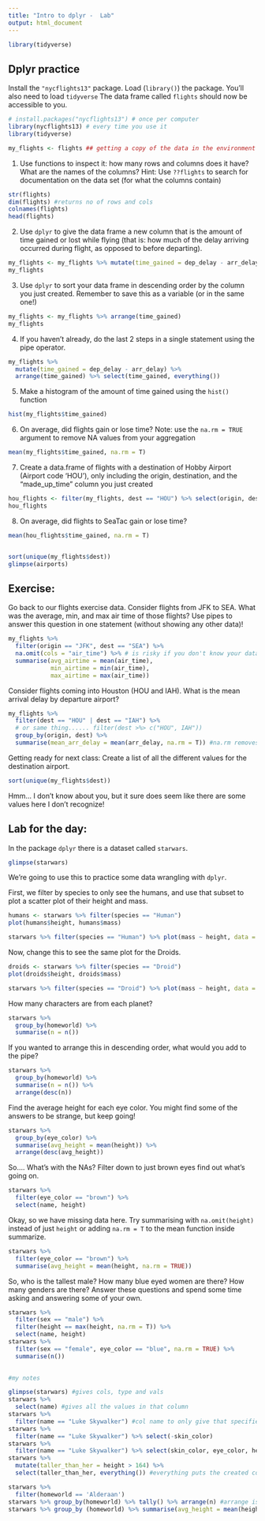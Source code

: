 ```yaml
---
title: "Intro to dplyr -  Lab"
output: html_document
---
```

```r
library(tidyverse)
```




## Dplyr practice

Install the `"nycflights13"` package. Load (`library()`) the package.
You'll also need to load `tidyverse` The data frame called `flights` should now be accessible to you.

```r
# install.packages("nycflights13") # once per computer 
library(nycflights13) # every time you use it
library(tidyverse)

my_flights <- flights ## getting a copy of the data in the environment
```


1. Use functions to inspect it: how many rows and columns does it have? What are the names of the columns? Hint: Use `??flights` to search for documentation on the data set (for what the columns contain)

```r
str(flights)
dim(flights) #returns no of rows and cols
colnames(flights)
head(flights)
```


2. Use `dplyr` to give the data frame a new column that is the amount of time gained or lost while flying (that is: how much of the delay arriving occurred during flight, as opposed to before departing).

```r
my_flights <- my_flights %>% mutate(time_gained = dep_delay - arr_delay)
my_flights
```



3. Use `dplyr` to sort your data frame in descending order by the column you just created. Remember to save this as a variable (or in the same one!)

```r
my_flights <- my_flights %>% arrange(time_gained)
my_flights
```

4. If you haven't already, do the last 2 steps in a single statement using the pipe operator. 

```r
my_flights %>%
  mutate(time_gained = dep_delay - arr_delay) %>%
  arrange(time_gained) %>% select(time_gained, everything())
```

5. Make a histogram of the amount of time gained using the `hist()` function

```r
hist(my_flights$time_gained)
```


6. On average, did flights gain or lose time? Note: use the `na.rm = TRUE` argument to remove NA values from your aggregation

```r
mean(my_flights$time_gained, na.rm = T)
```


7. Create a data.frame of flights with a destination of Hobby Airport (Airport code 'HOU'), only including the origin, destination, and the "made_up_time" column you just created

```r
hou_flights <- filter(my_flights, dest == "HOU") %>% select(origin, dest,time_gained)
hou_flights
```


8. On average, did flights to SeaTac gain or lose time?


```r
mean(hou_flights$time_gained, na.rm = T)


sort(unique(my_flights$dest))
glimpse(airports)
```

  
## Exercise: 


Go back to our flights exercise data. Consider flights from JFK to SEA. What was the average, min, and max air time of those flights? Use pipes to answer this question in one statement (without showing any other data)!

```r
my_flights %>%
  filter(origin == "JFK", dest == "SEA") %>%
  na.omit(cols = "air_time") %>% # is risky if you don't know your data
  summarise(avg_airtime = mean(air_time),
            min_airtime = min(air_time),
            max_airtime = max(air_time))

```

Consider flights coming into Houston (HOU and IAH). What is the mean arrival delay by departure airport? 

```r
my_flights %>%
  filter(dest == "HOU" | dest == "IAH") %>% 
  # or same thing...... filter(dest >%> c("HOU", IAH"))
  group_by(origin, dest) %>%
  summarise(mean_arr_delay = mean(arr_delay, na.rm = T)) #na.rm removes any NA values
```

Getting ready for next class: Create a list of all the different values for the destination airport.

```r
sort(unique(my_flights$dest))

```

Hmm... I don't know about you, but it sure does seem like there are some values here I don't recognize! 


## Lab for the day:


In the package `dplyr` there is a dataset called `starwars`. 

```r
glimpse(starwars)
```


We're going to use this to practice some data wrangling with `dplyr`. 

First, we filter by species to only see the humans, and use that subset to plot a scatter plot of their height and mass.  

```r
humans <- starwars %>% filter(species == "Human")
plot(humans$height, humans$mass)

starwars %>% filter(species == "Human") %>% plot(mass ~ height, data = .)

```

Now, change this to see the same plot for the Droids. 

```r
droids <- starwars %>% filter(species == "Droid")
plot(droids$height, droids$mass)

starwars %>% filter(species == "Droid") %>% plot(mass ~ height, data = .)


```


How many characters are from each planet?

```r
starwars %>%
  group_by(homeworld) %>% 
  summarise(n = n())
```

If you wanted to arrange this in descending order, what would you add to the pipe? 

```r
starwars %>%
  group_by(homeworld) %>% 
  summarise(n = n()) %>% 
  arrange(desc(n))
```

Find the average height for each eye color. You might find some of the answers to be strange, but keep going! 

```r
starwars %>% 
  group_by(eye_color) %>% 
  summarise(avg_height = mean(height)) %>% 
  arrange(desc(avg_height))

```

So.... What's with the NAs? Filter down to just brown eyes find out what's going on. 


```r
starwars %>%
  filter(eye_color == "brown") %>%
  select(name, height)

```

Okay, so we have missing data here. Try summarising with `na.omit(height)` instead of just `height` or adding `na.rm = T` to the mean function inside summarize. 


```r
starwars %>%
  filter(eye_color == "brown") %>%
  summarise(avg_height = mean(height, na.rm = TRUE))
```

So, who is the tallest male? How many blue eyed women are there? How many genders are there? Answer these questions and spend some time asking and answering some of your own. 


```r
starwars %>% 
  filter(sex == "male") %>% 
  filter(height == max(height, na.rm = T)) %>% 
  select(name, height)
starwars %>%
  filter(sex == "female", eye_color == "blue", na.rm = TRUE) %>% 
  summarise(n())
  
```


```r
#my notes

glimpse(starwars) #gives cols, type and vals
starwars %>%
  select(name) #gives all the values in that column
starwars %>%
  filter(name == "Luke Skywalker") #col name to only give that specified value
starwars %>%
  filter(name == "Luke Skywalker") %>% select(-skin_color)
starwars %>%
  filter(name == "Luke Skywalker") %>% select(skin_color, eye_color, height)
starwars %>%
  mutate(taller_than_her = height > 164) %>% 
  select(taller_than_her, everything()) #everything puts the created col as first

starwars %>% 
  filter(homeworld == 'Alderaan')
starwars %>% group_by(homeworld) %>% tally() %>% arrange(n) #arrange is basically sorting tallest to shortest or smallest to biggest
starwars %>% group_by (homeworld) %>% summarise(avg_height = mean(height)) %>% arrange(-avg_height)
```

